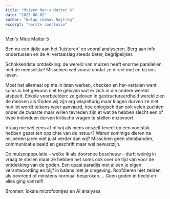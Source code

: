 ```yaml
---
title: "Muizen Men's Matter 6"
date: "2025-08-02"
author: "Nelap rednav Najtreg"
excerpt: "eerste conclusie"
---
```


Men's Mice Matter 5

Ben nu een tijdje aan het 'luisteren' en vooral analyseren.
Berg aan info ondertussen en de AI vertaalslag steeds beter, begrijpelijker.

Schokkendste ontdekking: de wereld van muizen heeft enorme parallellen met de menselijke! Misschien wel vooral omdat ze direct met en bij ons leven.

Moet het allemaal op me in laten werken, checken en her-vertalen want soms is het gewoon niet te geloven wat er zich in die andere wereld afspeelt.
Enkele voorbeelden:
ze geloven in gestructureerdheid wereld
zien de mensen als Goden
wij zijn erg wispelturig maar klagen durven ze niet
hun lot wordt telkens weer aanvaard, hoe onlogisch dan ook
velen zuchten onder de zwaarte maar willen tevreden zijn et wat ze hebben
slecht een of twee individuen durven kritische vragen te stellen
enzovoort

Vraag me wel eens af of wij als mens onszelf teveel op een voetstuk hebben gezet ten opzichte van de natuur? Waren sommige dieren na miljoenen jaren niet juist verder dan wij? Misschien geen stembanden, communicatie beeld en geschrift maar wel bewustzijn.

De muizenpopulatie – welke ik als doorsnee beschouw – durft weinig in vraag te stellen maar ze hebben het soms ook over de tijd van voor de ontdekking van de goden.
Een quasi paradijs met alleen je eigen verantwoording en blijf in balans met je omgeving.
Roofdieren niet zelden als bevriend of minstens normaal besproken....
Geen goden in beeld en alles ging vanzelf!

Bronnen: lokale microfoontjes en AI analyses
